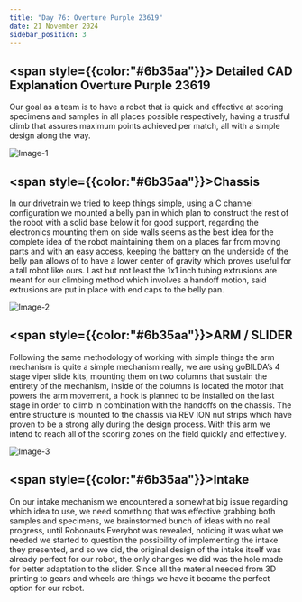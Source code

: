 ```yaml
---
title: "Day 76: Overture Purple 23619"
date: 21 November 2024
sidebar_position: 3
---
```


## <span style={{color:"#6b35aa"}}> Detailed CAD Explanation Overture Purple 23619</span>

Our goal as a team is to have a robot that is quick and effective at scoring specimens and samples in all places possible respectively, having a trustful climb that assures maximum points achieved per match, all with a simple design along the way.

![Image-1](Image-1.jpeg)

## <span style={{color:"#6b35aa"}}>Chassis</span>

In our drivetrain we tried to keep things simple, using a C channel configuration we mounted a belly pan in which plan to construct the rest of the robot with a solid base below it for good support, regarding the electronics mounting them on side walls seems as the best idea for the complete idea of the robot maintaining them on a places far from moving parts and with an easy access, keeping the battery on the underside of the belly pan allows of to have a lower center of gravity which proves useful for a tall robot like ours. Last but not least the 1x1 inch tubing extrusions are meant for our climbing method which involves a handoff motion, said extrusions are put in place with end caps to the belly pan.

![Image-2](Image-2.jpeg)

## <span style={{color:"#6b35aa"}}>ARM / SLIDER</span>

Following the same methodology of working with simple things the arm mechanism is quite a simple mechanism really, we are using goBILDA’s 4 stage viper slide kits, mounting them on two columns that sustain the entirety of the mechanism, inside of the columns is located the motor that powers the arm movement, a hook is planned to be installed on the last stage in order to climb in combination with the handoffs on the chassis. The entire structure is mounted to the chassis via REV ION nut strips which have proven to be a strong ally during the design process. With this arm we intend to reach all of the scoring zones on the field quickly and effectively.

![Image-3](Image-3.jpeg)

## <span style={{color:"#6b35aa"}}>Intake</span>

On our intake mechanism we encountered a somewhat big issue regarding which idea to use, we need something that was effective grabbing both samples and specimens, we brainstormed bunch of ideas with no real progress, until Robonauts Everybot was revealed, noticing it was what we needed we started to question the possibility of implementing the intake they presented, and so we did, the original design of the intake itself was already perfect for our robot, the only changes we did was the hole made for better adaptation to the slider. Since all the material needed from 3D printing to gears and wheels are things we have it became the perfect option for our robot.

